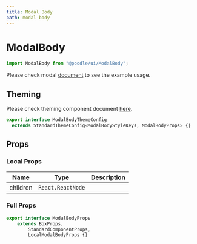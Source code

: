 ```yaml
---
title: Modal Body
path: modal-body
---
```


# ModalBody

```jsx
import ModalBody from "@poodle/ui/ModalBody";
```

Please check modal [document](/ui/components/modal) to see the example usage.

## Theming

[//]: # (GetTheming[==ModalBodyThemeStyles,ModalBodyThemeConfig,ModalBody/index.ts==])



Please check theming component document [here](/theming/component).
 		
```ts
export interface ModalBodyThemeConfig
  extends StandardThemeConfig<ModalBodyStyleKeys, ModalBodyProps> {}

``` 
		
		

[//]: # (EndGetTheming)

## Props

[//]: # (GetProps[==LocalModalBodyProps,ModalBody/ModalBody.tsx==])


### Local Props


| Name     | Type              | Description |
| -------- | ----------------- | ----------- |
| children | `React.ReactNode` |             |
				

[//]: # (EndGetProps)

[//]: # (GetPartialProps[==ModalBodyProps,ModalBody/ModalBody.tsx==])


### Full Props

```ts
export interface ModalBodyProps
	extends BoxProps,
		StandardComponentProps,
		LocalModalBodyProps {} 
```
				

[//]: # (GetPartialProps)
